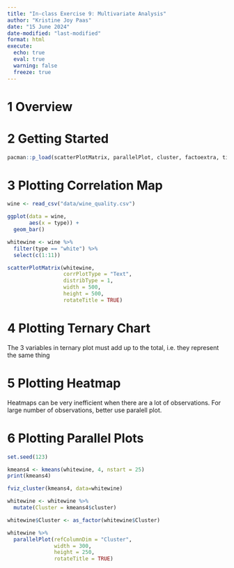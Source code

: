 ```yaml
---
title: "In-class Exercise 9: Multivariate Analysis"
author: "Kristine Joy Paas"
date: "15 June 2024"
date-modified: "last-modified"
format: html
execute: 
  echo: true
  eval: true
  warning: false
  freeze: true
---
```


# 1 Overview

# 2 Getting Started

```r
pacman::p_load(scatterPlotMatrix, parallelPlot, cluster, factoextra, tidyverse)
```

# 3 Plotting Correlation Map

```r
wine <- read_csv("data/wine_quality.csv")
```

```r
ggplot(data = wine,
       aes(x = type)) +
  geom_bar()
```

```r
whitewine <- wine %>%
  filter(type == "white") %>%
  select(c(1:11))
```

```r
scatterPlotMatrix(whitewine,
                  corrPlotType = "Text",
                  distribType = 1,
                  width = 500,
                  height = 500,
                  rotateTitle = TRUE)
```

# 4 Plotting Ternary Chart

::: {.callout-important appearance="simple"}
The 3 variables in ternary plot must add up to the total, i.e. they represent the same thing
:::

# 5 Plotting Heatmap

::: {.callout-important appearance="simple"}
Heatmaps can be very inefficient when there are a lot of observations. For large number of observations, better use paralell plot.
:::

# 6 Plotting Parallel Plots

```r
set.seed(123)

kmeans4 <- kmeans(whitewine, 4, nstart = 25)
print(kmeans4)
```

```r
fviz_cluster(kmeans4, data=whitewine)
```

```r
whitewine <- whitewine %>%
  mutate(Cluster = kmeans4$cluster)
```

```r
whitewine$Cluster <- as_factor(whitewine$Cluster)
```

```r
whitewine %>%
  parallelPlot(refColumnDim = "Cluster",
               width = 300,
               height = 250,
               rotateTitle = TRUE)
```
